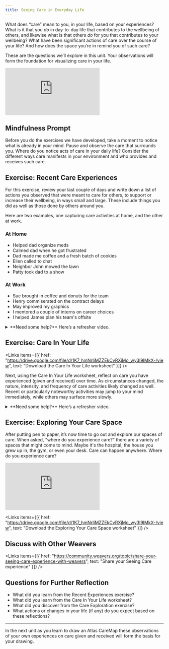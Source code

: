 ```yaml
---
title: Seeing Care in Everyday Life
---
```


What does “care” mean to you, in your life, based on your experiences? What is it that you _do_ in day-to-day life that contributes to the wellbeing of others, and likewise what is that others _do_ for you that contributes to your wellbeing? What have been significant actions of care over the course of your life? And how does the space you’re in remind you of such care?

These are the questions we’ll explore in this unit. Your observations will form the foundation for visualizing care in your life.

<Embed src="https://player.vimeo.com/video/855998745" />

<Box>

## Mindfulness Prompt

Before you do the exercises we have developed, take a moment to notice what is already in your mind. Pause and observe the care that surrounds you. Where do you notice acts of care in your daily life? Consider the different ways care manifests in your environment and who provides and receives such care.

</Box>

## Exercise: Recent Care Experiences

For this exercise, review your last couple of days and write down a list of actions you observed that were meant to care for others, to support or increase their wellbeing, in ways small and large. These include things you did as well as those done by others around you.

Here are two examples, one capturing care activities at home, and the other at work.

### At Home

- Helped dad organize meds
- Calmed dad when he got frustrated
- Dad made me coffee and a fresh batch of cookies
- Ellen called to chat
- Neighbor John mowed the lawn
- Patty took dad to a show

### At Work

- Sue brought in coffee and donuts for the team
- Henry commiserated on the contract delays
- May improved my graphics
- I mentored a couple of interns on career choices
- I helped James plan his team's offsite

<details>
	<summary>**Need some help?** Here’s a refresher video.</summary>
	<Embed src="https://player.vimeo.com/video/855998745" />
</details>

## Exercise: Care In Your Life

<Links
  items={[{
    href: "https://drive.google.com/file/d/1K7_hmNrIiMZZEkCvRXjMo_wy3l9IMkX-/view",
    text: "Download the Care In Your Life worksheet"
  }]}
/>

Next, using the Care In Your Life worksheet, reflect on care you have experienced (given and received) over time. As circumstances changed, the nature, intensity, and frequency of care activities likely changed as well. Recent or particularly noteworthy activities may jump to your mind immediately, while others may surface more slowly.

<details>
	<summary>**Need some help?** Here’s a refresher video.</summary>
	<Embed src="https://player.vimeo.com/video/855998745" />
</details>

## Exercise: Exploring Your Care Space

After putting pen to paper, it’s now time to go out and explore our spaces of care. When asked, "where do you experience care?” there are a variety of spaces that might come to mind. Maybe it's the hospital, the house you grew up in, the gym, or even your desk. Care can happen anywhere. Where do you experience care?

<Embed src="https://player.vimeo.com/video/855995344" />

<Links
  items={[{
    href: "https://drive.google.com/file/d/1K7_hmNrIiMZZEkCvRXjMo_wy3l9IMkX-/view",
    text: "Download the Exploring Your Care Space worksheet"
  }]}
/>

## Discuss with Other Weavers

<Links
  items={[{
    href: "https://community.weavers.org/topic/share-your-seeing-care-experience-with-weavers",
    text: "Share your Seeing Care experience"
  }]}
/>

## Questions for Further Reflection

- What did you learn from the Recent Experiences exercise?
- What did you learn from the Care In Your Life worksheet?
- What did you discover from the Care Exploration exercise?
- What actions or changes in your life (if any) do you expect based on these reflections?

---

In the next unit as you learn to draw an Atlas CareMap these observations of your own experiences on care given and received will form the basis for your drawing.